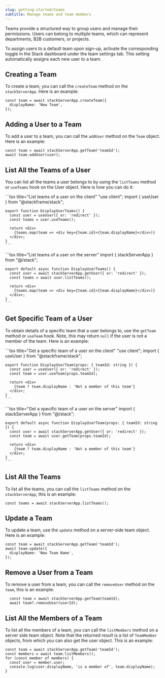 ```yaml
---
slug: getting-started/teams
subtitle: Manage teams and team members
---
```


Teams provide a structured way to group users and manage their permissions. Users can belong to multiple teams, which can represent departments, B2B customers, or projects.

To assign users to a default team upon sign-up, activate the corresponding toggle in the Stack dashboard under the team settings tab. This setting automatically assigns each new user to a team.

## Creating a Team

To create a team, you can call the `createTeam` method on the `stackServerApp`. Here is an example:

```tsx title="Create a Team"
const team = await stackServerApp.createTeam({
  displayName: 'New Team',
});
```

## Adding a User to a Team

To add a user to a team, you can call the `addUser` method on the `Team` object. Here is an example:

```tsx title="Add a User to a Team"
const team = await stackServerApp.getTeam('teamId');
await team.addUser(user);
```

## List All the Teams of a User

You can list all the teams a user belongs to by using the `listTeams` method or `useTeams` hook on the User object. Here is how you can do it:

<Tabs>
  <Tab title="Client Component">
    ```tsx title="List teams of a user on the client"
    "use client";
    import { useUser } from "@stackframe/stack";

    export function DisplayUserTeams() {
      const user = useUser({ or: 'redirect' });
      const teams = user.useTeams();

      return <div>
        {teams.map(team => <div key={team.id}>{team.displayName}</div>)}
      </div>;
    }
    ```
  </Tab>

  <Tab title="Server Component">
    ```tsx title="List teams of a user on the server"
    import { stackServerApp } from "@/stack";

    export default async function DisplayUserTeams() {
      const user = await stackServerApp.getUser({ or: 'redirect' });
      const teams = await user.listTeams();

      return <div>
        {teams.map(team => <div key={team.id}>{team.displayName}</div>)}
      </div>;
    }
    ```
  </Tab>
</Tabs>


## Get Specific Team of a User

To obtain details of a specific team that a user belongs to, use the `getTeam` method or `useTeam` hook. Note, this may return `null` if the user is not a member of the team. Here is an example:

<Tabs>
  <Tab title="Client Component">
    ```tsx title="Get a specific team of a user on the client"
    "use client";
    import { useUser } from "@stackframe/stack";

    export function DisplayUserTeam(props: { teamId: string }) {
      const user = useUser({ or: 'redirect' });
      const team = user.useTeam(props.teamId);

      return <div>
        {team ? team.displayName : 'Not a member of this team'}
      </div>;
    }
    ```
  </Tab>

  <Tab title="Server Component">
    ```tsx title="Get a specific team of a user on the server"
    import { stackServerApp } from "@/stack";

    export default async function DisplayUserTeam(props: { teamId: string }) {
      const user = await stackServerApp.getUser({ or: 'redirect' });
      const team = await user.getTeam(props.teamId);

      return <div>
        {team ? team.displayName : 'Not a member of this team'}
      </div>;
    }
    ```
  </Tab>
</Tabs>

## List All the Teams

To list all the teams, you can call the `listTeams` method on the `stackServerApp`, this is an example:

```tsx
const teams = await stackServerApp.listTeams();
```

## Update a Team

To update a team, use the `update` method on a server-side team object. Here is an example:

```tsx
const team = await stackServerApp.getTeam('teamId');
await team.update({
  displayName: 'New Team Name',
});
```

## Remove a User from a Team

To remove a user from a team, you can call the `removeUser` method on the `team`, this is an example:

```tsx
  const team = await stackServerApp.getTeam(teamId);
  await team?.removeUser(userId);
```

## List All the Members of a Team

To list all the members of a team, you can call the `listMembers` method on a server side team object. Note that the returned result is a list of `TeamMember` objects, from which you can also get the user object. This is an example:

```tsx
const team = await stackServerApp.getTeam('teamId');
const members = await team.listMembers();
for (const member of members) {
  const user = member.user;
  console.log(user.displayName, 'is a member of', team.displayName);
}
```